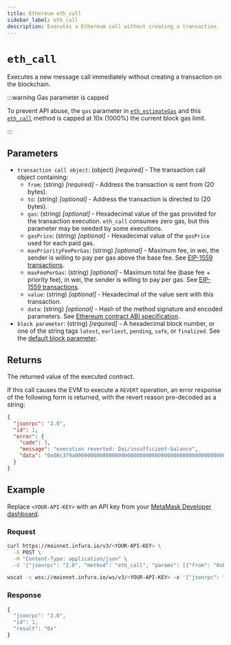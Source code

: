 ```yaml
---
title: Ethereum eth_call
sidebar_label: eth_call
description: Executes a Ethereum call without creating a transaction.
---
```



# `eth_call`


Executes a new message call immediately without creating a transaction on the blockchain. 

:::warning Gas parameter is capped

To prevent API abuse, the `gas` parameter in [`eth_estimateGas`](./eth_estimategas.mdx) and
this [`eth_call`](./eth_call.mdx) method is capped at 10x (1000%) the current block gas limit.

:::

## Parameters

- `transaction call object`: (object) _[required]_ - The transaction call object containing:
  - `from`: (string) _[required]_ - Address the transaction is sent from (20 bytes).
  - `to`: (string) _[optional]_ - Address the transaction is directed to (20 bytes).
  - `gas`: (string) _[optional]_ - Hexadecimal value of the gas provided for the transaction execution.
      `eth_call` consumes zero gas, but this parameter may be needed by some executions.
  - `gasPrice`: (string) _[optional]_ - Hexadecimal value of the `gasPrice` used for each paid gas.
  - `maxPriorityFeePerGas`: (string) _[optional]_ - Maximum fee, in wei, the sender is willing to pay
      per gas above the base fee. See [EIP-1559 transactions](http://eips.ethereum.org/EIPS/eip-1559).
  - `maxFeePerGas`: (string) _[optional]_ - Maximum total fee (base fee + priority fee), in wei, the
      sender is willing to pay per gas. See [EIP-1559 transactions](http://eips.ethereum.org/EIPS/eip-1559).
  - `value`: (string) _[optional]_ - Hexadecimal of the value sent with this transaction.
  - `data`: (string) _[optional]_ - Hash of the method signature and encoded parameters.
      See [Ethereum contract ABI specification](https://docs.soliditylang.org/en/latest/abi-spec.html).
- `block parameter`: (string) _[required]_ - A hexadecimal block number, or one of the string tags
    `latest`, `earliest`, `pending`, `safe`, or `finalized`. See the [default block parameter](https://ethereum.org/en/developers/docs/apis/json-rpc/#default-block).

## Returns

The returned value of the executed contract.

If this call causes the EVM to execute a `REVERT` operation, an error response of the following form is returned, with
the revert reason pre-decoded as a string:

```json
{
  "jsonrpc": "2.0",
  "id": 1,
  "error": {
    "code": 3,
    "message": "execution reverted: Dai/insufficient-balance",
    "data": "0x08c379a0000000000000000000000000000000000000000000000000000000000000002000000000000000000000000000000000000000000000000000000000000000184461692f696e73756666696369656e742d62616c616e63650000000000000000"
  }
}
```

## Example

Replace `<YOUR-API-KEY>` with an API key from your [MetaMask Developer dashboard](https://developer.metamask.io/).

### Request


<Tabs>
  <TabItem value="curl">

```bash
curl https://mainnet.infura.io/v3/<YOUR-API-KEY> \
  -X POST \
  -H "Content-Type: application/json" \
  -d '{"jsonrpc": "2.0", "method": "eth_call", "params": [{"from": "0xb60e8dd61c5d32be8058bb8eb970870f07233155", "to": "0xd46e8dd67c5d32be8058bb8eb970870f07244567", "gas": "0x76c0", "gasPrice": "0x9184e72a000", "value": "0x9184e72a", "data": "0xd46e8dd67c5d32be8d46e8dd67c5d32be8058bb8eb970870f072445675058bb8eb970870f072445675"}, "latest"], "id": 1}'
```

  </TabItem>
  <TabItem value="WSS">

```bash
wscat -c wss://mainnet.infura.io/ws/v3/<YOUR-API-KEY> -x '{"jsonrpc": "2.0", "method": "eth_call", "params": [{"from": "0xb60e8dd61c5d32be8058bb8eb970870f07233155", "to": "0xd46e8dd67c5d32be8058bb8eb970870f07244567", "gas": "0x76c0", "gasPrice": "0x9184e72a000", "value": "0x9184e72a", "data": "0xd46e8dd67c5d32be8d46e8dd67c5d32be8058bb8eb970870f072445675058bb8eb970870f072445675"}, "latest"], "id": 1}'
```

  </TabItem>
</Tabs>

### Response


<Tabs>
  <TabItem value="JSON">

```js
{
  "jsonrpc": "2.0",
  "id": 1,
  "result": "0x"
}
```

  </TabItem>
</Tabs>

